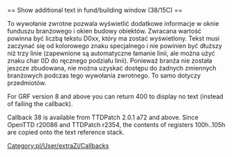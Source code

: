 <noinclude>{{pl/Development/NewGRF/inne strony|en=newgrf-specs.tt-wiki.net/wiki/Callback:_Show_additional_text_in_fund/building_window|pl=pl/Development/NewGRF/NFO Specs/Callback/Show additional text in fund∕building window}}
</noinclude>== Show additional text in fund/building window (38/15C) ==

To wywołanie zwrotne pozwala wyświetlić dodatkowe informacje w oknie funduszu branżowego i okien budowy obiektów. Zwracana wartość powinna być liczbą tekstu D0xx, który ma zostać wyświetlony. Tekst musi zaczynać się od kolorowego znaku specjalnego i nie powinien być dłuższy niż trzy linie (zapewnione są automatyczne łamanie linii, ale można użyć znaku char 0D do ręcznego podziału linii). Ponieważ branża nie została jeszcze zbudowana, nie można uzyskać dostępu do żadnych zmiennych branżowych podczas tego wywołania zwrotnego. To samo dotyczy przedmiotów.

{{en/GrfFrom|8}} For GRF version 8 and above you can return 400 to display no text (instead of failing the callback).

Callback 38 is available from TTDPatch 2.0.1 a72 and above. 
Since OpenTTD r20086 and TTDPatch r2354, the contents of registers 100h..105h are copied onto the text reference stack.
<!--[[Category:Callbacks]]-->[[Category:pl/User/extraZi/Callbacks]]